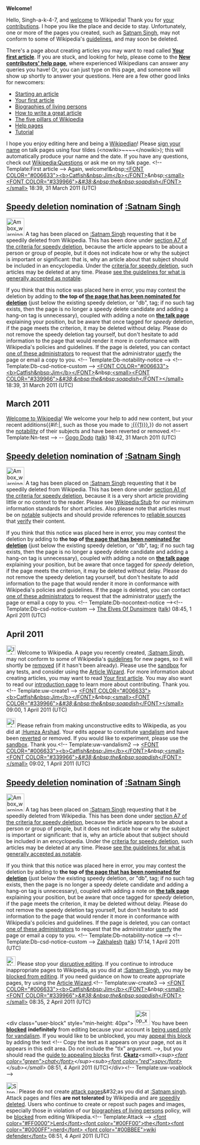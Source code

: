 <article id="31352359" title=User talk:Singh-a-k-4-7>
	<talkpage id="31352359" title="User talk:Singh-a-k-4-7">

'''Welcome!'''

Hello, Singh-a-k-4-7, and [[Wikipedia:Welcome, newcomers|welcome]] to Wikipedia! Thank you for [[Special:Contributions/Singh-a-k-4-7|your contributions]]. I hope you like the place and decide to stay. Unfortunately, one or more of the pages you created, such as [[Satnam Singh]], may not conform to some of Wikipedia's [[Wikipedia:List of policies|guidelines]], and may soon be deleted. 

There's a page about creating articles you may want to read called '''[[Wikipedia:Your first article|Your first article]]'''. If you are stuck, and looking for help, please come to the '''[[Wikipedia:New contributors' help page|New contributors' help page]]''', where experienced Wikipedians can answer any queries you have! Or, you can just type '''{{t|helpme}}''' on this page, and someone will show up shortly to answer your questions. Here are a few other good links for newcomers:
* [[Wikipedia:Starting an article|Starting an article]]
* [[Wikipedia:Your first article|Your first article]]
* [[Wikipedia:Biographies of living persons|Biographies of living persons]]
* [[Wikipedia:How to write a great article|How to write a great article]]
* [[Wikipedia:Five pillars|The five pillars of Wikipedia]]
* [[Help:Contents|Help pages]]
* [[Wikipedia:Tutorial|Tutorial]]
I hope you enjoy editing here and being a [[Wikipedia:Wikipedians|Wikipedian]]! Please [[Wikipedia:Signatures|sign your name]] on talk pages using four tildes (&lt;nowiki&gt;~~~~&lt;/nowiki&gt;); this will automatically produce your name and the date. If you have any questions, check out [[Wikipedia:Questions]] or ask me on my talk page. &lt;!-- Template:First article --&gt; Again, welcome!&amp;nbsp;[[User:Catfish Jim and the soapdish|&lt;FONT COLOR=&quot;#006633&quot;&gt;&lt;b&gt;Catfish&amp;nbsp;Jim&lt;/b&gt;&lt;/FONT&gt;]]&amp;nbsp;[[User talk:Catfish Jim and the soapdish|&lt;small&gt;&lt;FONT COLOR=&quot;#339966&quot;&gt;''&amp;#38;&amp;nbsp;the&amp;nbsp;soapdish''&lt;/FONT&gt;&lt;/small&gt;]] 18:39, 31 March 2011 (UTC)

==[[Wikipedia:Criteria for speedy deletion|Speedy deletion]] nomination of [[:Satnam Singh]]==
[[Image:Ambox warning pn.svg|48px|left|alt=|link=]]
{{Quote box|quote=&lt;p&gt;If this is the first article that you have created, you may want to read [[WP:Your first article|the guide to writing your first article]].&lt;/p&gt;&lt;p&gt;You may want to consider using the [[Wikipedia:Article wizard|Article Wizard]] to help you create articles.&lt;/p&gt;|width=20%|align=right}}
A tag has been placed on [[:Satnam Singh]] requesting that it be speedily deleted from Wikipedia. This has been done under [[WP:CSD#A7|section A7 of the criteria for speedy deletion]], because the article appears to be about a person or group of people, but it does not indicate how or why the subject is important or significant: that is, why an article about that subject should be included in an encyclopedia. Under the [[WP:CSD#Articles|criteria for speedy deletion]], such articles may be deleted at any time. Please [[Wikipedia:Notability|see the guidelines for what is generally accepted as notable]]. 

If you think that this notice was placed here in error, you may contest the deletion by adding {{tlc|hang on}} to '''the top of [[:Satnam Singh|the page that has been nominated for deletion]]''' (just below the existing speedy deletion, or &quot;db&quot;, tag; if no such tag exists, then the page is no longer a speedy delete candidate and adding a hang-on tag is unnecessary), coupled with adding a note on '''[[Talk:Satnam Singh|the talk page]]''' explaining your position, but be aware that once tagged for ''speedy'' deletion, if the page meets the criterion, it may be deleted without delay. Please do not remove the speedy deletion tag yourself, but don't hesitate to add information to the page that would render it more in conformance with Wikipedia's policies and guidelines. If the page is deleted, you can contact [[:Category:Wikipedia administrators who will provide copies of deleted articles|one of these administrators]] to request that the administrator [[Wikipedia:Userfication#Userfication_of_deleted_content|userfy]] the page or email a copy to you. &lt;!-- Template:Db-notability-notice --&gt; &lt;!-- Template:Db-csd-notice-custom --&gt; [[User:Catfish Jim and the soapdish|&lt;FONT COLOR=&quot;#006633&quot;&gt;&lt;b&gt;Catfish&amp;nbsp;Jim&lt;/b&gt;&lt;/FONT&gt;]]&amp;nbsp;[[User talk:Catfish Jim and the soapdish|&lt;small&gt;&lt;FONT COLOR=&quot;#339966&quot;&gt;''&amp;#38;&amp;nbsp;the&amp;nbsp;soapdish''&lt;/FONT&gt;&lt;/small&gt;]] 18:39, 31 March 2011 (UTC)

== March 2011 ==

[[Wikipedia:Introduction|Welcome to Wikipedia]]! We welcome your help to add new content, but your recent additions{{#if:|, such as those you made to [[:{{{1}}}]],}} do not assert the [[Wikipedia:Notability|notability]] of their subjects and have been reverted or removed.&lt;!-- Template:Nn-test --&gt;  -- [[User:Gogo Dodo|Gogo Dodo]] ([[User talk:Gogo Dodo|talk]]) 18:42, 31 March 2011 (UTC)

==[[Wikipedia:Criteria for speedy deletion|Speedy deletion]] nomination of [[:Satnam Singh]]==
[[Image:Ambox warning pn.svg|48px|left|alt=|link=]]
{{Quote box|quote=&lt;p&gt;If this is the first article that you have created, you may want to read [[WP:Your first article|the guide to writing your first article]].&lt;/p&gt;&lt;p&gt;You may want to consider using the [[Wikipedia:Article wizard|Article Wizard]] to help you create articles.&lt;/p&gt;|width=20%|align=right}}
A tag has been placed on [[:Satnam Singh]] requesting that it be speedily deleted from Wikipedia. This has been done under [[WP:CSD#A1|section A1 of the criteria for speedy deletion]], because it is a very short article providing little or no context to the reader. Please see [[Wikipedia:Stub#Essential information about stubs|Wikipedia:Stub]] for our minimum information standards for short articles. Also please note that articles must be on [[Wikipedia:Notability|notable]] subjects and should provide references to [[Wikipedia:Reliable sources|reliable sources]] that [[Wikipedia:Verifiability|verify]] their content. 

If you think that this notice was placed here in error, you may contest the deletion by adding {{tlc|hang on}} to '''the top of [[:Satnam Singh|the page that has been nominated for deletion]]''' (just below the existing speedy deletion, or &quot;db&quot;, tag; if no such tag exists, then the page is no longer a speedy delete candidate and adding a hang-on tag is unnecessary), coupled with adding a note on '''[[Talk:Satnam Singh|the talk page]]''' explaining your position, but be aware that once tagged for ''speedy'' deletion, if the page meets the criterion, it may be deleted without delay. Please do not remove the speedy deletion tag yourself, but don't hesitate to add information to the page that would render it more in conformance with Wikipedia's policies and guidelines. If the page is deleted, you can contact [[:Category:Wikipedia administrators who will provide copies of deleted articles|one of these administrators]] to request that the administrator [[Wikipedia:Userfication#Userfication_of_deleted_content|userfy]] the page or email a copy to you. &lt;!-- Template:Db-nocontext-notice --&gt;&lt;!-- Template:Db-csd-notice-custom --&gt; [[User:The Elves Of Dunsimore|The Elves Of Dunsimore]] ([[User talk:The Elves Of Dunsimore|talk]]) 08:45, 1 April 2011 (UTC)

== April 2011 ==
[[Image:Information.svg|25px|alt=|link=]] Welcome to Wikipedia. A page you recently created, [[:Satnam Singh]], may not conform to some of Wikipedia's [[Wikipedia:List of policies|guidelines]] for new pages, so it will shortly be [[Wikipedia:Deletion policy|removed]] (if it hasn't been already). Please use the [[Wikipedia:Sandbox|sandbox]] for any tests, and consider using the [[Wikipedia:Article wizard|Article Wizard]]. For more information about creating articles, you may want to read [[Wikipedia:Your first article|Your first article]]. You may also want to read our [[Wikipedia:Introduction|introduction page]] to learn more about contributing. Thank you.&lt;!-- Template:uw-create1 --&gt; [[User:Catfish Jim and the soapdish|&lt;FONT COLOR=&quot;#006633&quot;&gt;&lt;b&gt;Catfish&amp;nbsp;Jim&lt;/b&gt;&lt;/FONT&gt;]]&amp;nbsp;[[User talk:Catfish Jim and the soapdish|&lt;small&gt;&lt;FONT COLOR=&quot;#339966&quot;&gt;''&amp;#38;&amp;nbsp;the&amp;nbsp;soapdish''&lt;/FONT&gt;&lt;/small&gt;]] 09:00, 1 April 2011 (UTC)

[[File:Information.svg|25px|alt=|link=]] Please refrain from making unconstructive edits to Wikipedia, as you did at [[:Humza Arshad]]. Your edits appear to constitute [[Wikipedia:Vandalism|vandalism]] and have been [[Help:Reverting|reverted]] or removed. If you would like to experiment, please use the [[Wikipedia:Sandbox|sandbox]]. Thank you.&lt;!-- Template:uw-vandalism2 --&gt; [[User:Catfish Jim and the soapdish|&lt;FONT COLOR=&quot;#006633&quot;&gt;&lt;b&gt;Catfish&amp;nbsp;Jim&lt;/b&gt;&lt;/FONT&gt;]]&amp;nbsp;[[User talk:Catfish Jim and the soapdish|&lt;small&gt;&lt;FONT COLOR=&quot;#339966&quot;&gt;''&amp;#38;&amp;nbsp;the&amp;nbsp;soapdish''&lt;/FONT&gt;&lt;/small&gt;]] 09:02, 1 April 2011 (UTC)

==[[Wikipedia:Criteria for speedy deletion|Speedy deletion]] nomination of [[:Satnam Singh]]==
[[Image:Ambox warning pn.svg|48px|left|alt=|link=]]
{{Quote box|quote=&lt;p&gt;If this is the first article that you have created, you may want to read [[WP:Your first article|the guide to writing your first article]].&lt;/p&gt;&lt;p&gt;You may want to consider using the [[Wikipedia:Article wizard|Article Wizard]] to help you create articles.&lt;/p&gt;|width=20%|align=right}}
A tag has been placed on [[:Satnam Singh]] requesting that it be speedily deleted from Wikipedia. This has been done under [[WP:CSD#A7|section A7 of the criteria for speedy deletion]], because the article appears to be about a person or group of people, but it does not indicate how or why the subject is important or significant: that is, why an article about that subject should be included in an encyclopedia. Under the [[WP:CSD#Articles|criteria for speedy deletion]], such articles may be deleted at any time. Please [[Wikipedia:Notability|see the guidelines for what is generally accepted as notable]]. 

If you think that this notice was placed here in error, you may contest the deletion by adding {{tlc|hang on}} to '''the top of [[:Satnam Singh|the page that has been nominated for deletion]]''' (just below the existing speedy deletion, or &quot;db&quot;, tag; if no such tag exists, then the page is no longer a speedy delete candidate and adding a hang-on tag is unnecessary), coupled with adding a note on '''[[Talk:Satnam Singh|the talk page]]''' explaining your position, but be aware that once tagged for ''speedy'' deletion, if the page meets the criterion, it may be deleted without delay. Please do not remove the speedy deletion tag yourself, but don't hesitate to add information to the page that would render it more in conformance with Wikipedia's policies and guidelines. If the page is deleted, you can contact [[:Category:Wikipedia administrators who will provide copies of deleted articles|one of these administrators]] to request that the administrator [[Wikipedia:Userfication#Userfication_of_deleted_content|userfy]] the page or email a copy to you. &lt;!-- Template:Db-notability-notice --&gt; &lt;!-- Template:Db-csd-notice-custom --&gt; [[User:Zakhalesh|Zakhalesh]] ([[User talk:Zakhalesh|talk]]) 17:14, 1 April 2011 (UTC)

[[File:Nuvola apps important.svg|25px|alt=|link=]] Please stop your [[Wikipedia:Disruptive editing|disruptive editing]]. If you continue to introduce inappropriate pages to Wikipedia, as you did at [[:Satnam Singh]], you may be [[Wikipedia:Blocking policy|blocked from editing]]. If you need guidance on how to create appropriate pages, try using the [[Wikipedia:Article wizard2.0|Article Wizard]].&lt;!-- Template:uw-create3 --&gt; [[User:Catfish Jim and the soapdish|&lt;FONT COLOR=&quot;#006633&quot;&gt;&lt;b&gt;Catfish&amp;nbsp;Jim&lt;/b&gt;&lt;/FONT&gt;]]&amp;nbsp;[[User talk:Catfish Jim and the soapdish|&lt;small&gt;&lt;FONT COLOR=&quot;#339966&quot;&gt;''&amp;#38;&amp;nbsp;the&amp;nbsp;soapdish''&lt;/FONT&gt;&lt;/small&gt;]] 08:35, 2 April 2011 (UTC)

&lt;div class=&quot;user-block&quot; style=&quot;min-height: 40px&quot;&gt; [[Image:Stop x nuvola.svg|40px|left|alt=|link=]] You have been '''[[Wikipedia:Blocking policy|blocked]]''' '''indefinitely''' from editing because your account is [[Wikipedia:Vandalism-only account|being used only for vandalism]].   If you would like to be unblocked, you may [[Wikipedia:Appealing a block|appeal this block]] by adding the text &lt;!-- Copy the text as it appears on your page, not as it appears in this edit area. Do not include the &quot;tlx&quot; argument. --&gt;{{tlx|unblock|2=reason=''Your reason here &amp;#126;&amp;#126;&amp;#126;&amp;#126;''}}, but you should read the [[Wikipedia:Guide to appealing blocks|guide to appealing blocks]] first. '''[[User:Ckatz|Ckatz]]'''''&lt;small&gt;&lt;sup&gt;[[User_talk:Ckatz|&lt;font color=&quot;green&quot;&gt;chat&lt;/font&gt;]]&lt;/sup&gt;&lt;sub&gt;[[Special:Contributions/Ckatz|&lt;font color=&quot;red&quot;&gt;spy&lt;/font&gt;]]&lt;/sub&gt;&lt;/small&gt;'' 08:51, 4 April 2011 (UTC)&lt;/div&gt;&lt;!-- Template:uw-voablock --&gt;

[[Image:Stop hand nuvola.svg|30px|left|alt=|link=]] Please do not create [[Wikipedia:Attack_page|attack pages]]&amp;#32;as you did at [[:Satnam singh]]. Attack pages and files '''are not tolerated''' by Wikipedia and are [[Wikipedia:Criteria for speedy deletion|speedily deleted]]. Users who continue to create or repost such pages and images, especially those in violation of our [[Wikipedia:biographies of living persons|biographies of living persons]] policy, will be [[Wikipedia:Blocking policy|blocked]] from editing Wikipedia.&lt;!-- Template:Attack --&gt; [[User:Lerdthenerd|&lt;font color=&quot;#FF0000&quot;&gt;Lerd&lt;/font&gt;&lt;font color=&quot;#00FF00&quot;&gt;the&lt;/font&gt;&lt;font color=&quot;#0000FF&quot;&gt;nerd&lt;/font&gt; &lt;font color=&quot;#00BBEE&quot;&gt;]][[User talk:Lerdthenerd#top|wiki defender&lt;/font&gt;]] 08:51, 4 April 2011 (UTC)
	</talkpage>
</article>